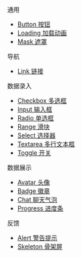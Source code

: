 
通用
- [Button 按钮](./button)
- [Loading 加载动画](./loading)
- [Mask 遮罩](./mask)

导航
- [Link 链接](./link)

数据录入
- [Checkbox 多选框](./checkbox)
- [Input 输入框](./input)
- [Radio 单选框](./radio)
- [Range 滑块](./range)
- [Select 选择器](./select)
- [Textarea 多行文本框](./textarea)
- [Toggle 开关](./toggle)

数据展示
- [Avatar 头像](./avatar)
- [Badge 徽章](./badge)
- [Chat 聊天气泡](./chat)
- [Progress 进度条](./progress)

反馈
- [Alert 警告提示](./alert)
- [Skeleton 骨架屏](./skeleton)